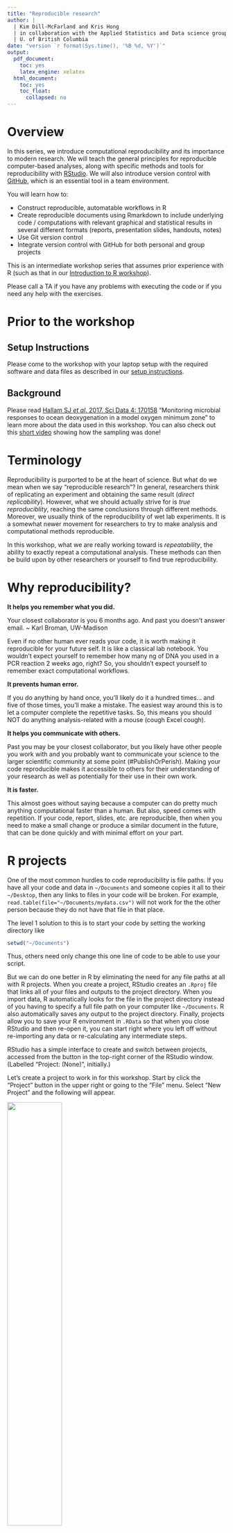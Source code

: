 ```yaml
---
title: "Reproducible research"
author: |
  | Kim Dill-McFarland and Kris Hong
  | in collaboration with the Applied Statistics and Data science group
  | U. of British Columbia
date: "version `r format(Sys.time(), '%B %d, %Y')`"
output:
  pdf_document:
    toc: yes
    latex_engine: xelatex
  html_document:
    toc: yes
    toc_float:
      collapsed: no
---
```

# Overview
In this series, we introduce computational reproducibility and its importance to modern research. We will teach the general principles for reproducible computer-based analyses, along with specific methods and tools for reproducibility with [RStudio](https://www.rstudio.com/). We will also introduce version control with [GitHub](https://github.com/), which is an essential tool in a team environment.

You will learn how to:

* Construct reproducible, automatable workflows in R
* Create reproducible documents using Rmarkdown to include underlying code / computations with relevant graphical and statistical results in several different formats (reports, presentation slides, handouts, notes)
* Use Git version control
* Integrate version control with GitHub for both personal and group projects

This is an intermediate workshop series that assumes prior experience with R (such as that in our [Introduction to R workshop](https://github.com/EDUCE-UBC/workshops_R/tree/master/intro_R_2hr)). 

Please call a TA if you have any problems with executing the code or if you need any help with the exercises. 

# Prior to the workshop
## Setup Instructions

Please come to the workshop with your laptop setup with the required software and data files as described in our [setup instructions](setup/reproducible_research_setup.html).

## Background

Please read [Hallam SJ *et al*. 2017. Sci Data 4: 170158](https://www.ncbi.nlm.nih.gov/pmc/articles/PMC5663219/) "Monitoring microbial responses to ocean deoxygenation in a model oxygen minimum zone" to learn more about the data used in this workshop. You can also check out this [short video](https://youtu.be/XYQSm2Me86I) showing how the sampling was done!

# Terminology
Reproducibility is purported to be at the heart of science. But what do we mean when we say "reproducible research"? In general, researchers think of replicating an experiment and obtaining the same result (*direct replicability*). However, what we should actually strive for is *true reproduciblity*, reaching the same conclusions through different methods. Moreover, we usually think of the reproducibility of wet lab experiments. It is a somewhat newer movement for researchers to try to make analysis and computational methods reproducible.

In this workshop, what we are really working toward is *repeatability*, the ability to exactly repeat a computational analysis. These methods can then be build upon by other researchers or yourself to find true reproducibility.

# Why reproducibility?
**It helps you remember what you did.**

Your closest collaborator is you 6 months ago. And past you doesn't answer email. ~ Karl Broman, UW-Madison

Even if no other human ever reads your code, it is worth making it reproducible for your future self. It is like a classical lab notebook. You wouldn't expect yourself to remember how many ng of DNA you used in a PCR reaction 2 weeks ago, right? So, you shouldn't expect yourself to remember exact computational workflows.

**It prevents human error.**

If you do anything by hand once, you'll likely do it a hundred times… and five of those times, you'll make a mistake. The easiest way around this is to let a computer complete the repetitive tasks. So, this means you should NOT do anything analysis-related with a mouse (cough Excel cough).

**It helps you communicate with others.**

Past you may be your closest collaborator, but you likely have other people you work with and you probably want to communicate your science to the larger scientific community at some point (#PublishOrPerish). Making your code reproducible makes it accessible to others for their understanding of your research as well as potentially for their use in their own work.

**It is faster.**

This almost goes without saying because a computer can do pretty much anything computational faster than a human. But also, speed comes with repetition. If your code, report, slides, etc. are reproducible, then when you need to make a small change or produce a similar document in the future, that can be done quickly and with minimal effort on your part.

# R projects
One of the most common hurdles to code reproducibility is file paths. If you have all your code and data in `~/Documents` and someone copies it all to their `~/Desktop`, then any links to files in your code will be broken. For example, `read.table(file="~/Documents/mydata.csv")` will not work for the the other person because they do not have that file in that place.

The level 1 solution to this is to start your code by setting the working directory like

```r
setwd("~/Documents")
```

Thus, others need only change this one line of code to be able to use your script.

But we can do one better in R by eliminating the need for any file paths at all with R projects. When you create a project, RStudio creates an `.Rproj` file that links all of your files and outputs to the project directory. When you import data, R automatically looks for the file in the project directory instead of you having to specify a full file path on your computer like `~/Documents`. R also automatically saves any output to the project directory. Finally, projects allow you to save your R environment in `.RData` so that when you close RStudio and then re-open it, you can start right where you left off without re-importing any data or re-calculating any intermediate steps.

RStudio has a simple interface to create and switch between projects, accessed from the button in the top-right corner of the RStudio window. (Labelled "Project: (None)", initially.)

Let's create a project to work in for this workshop. Start by click the "Project" button in the upper right or going to the "File" menu. Select "New Project" and the following will appear.

![](images/new.project1.png){width=50%} 

You can either create a project in an existing directory or make a new directory on your computer - just be sure *you* know where it is.

After your project is created, navigate to its directory using your Finder/File explorer. You will see the `.RProj` file has been created.

To access this project in the future, simply double-click the `.RProj` file and RStudio will open the project or choose File > Open Project from within an already open RStudio window.

# R scripts
The next level of reproducibility in R is to use R scripts. You should never* input commands into the R console because they are not saved there. Instead, input them into an R script and run them from the script. Then, you have a record of all the steps you performed in an analysis.

*Well... not actually never. If you're using R as a fancy calculator, you're probably fine to perform some math in the console. And you likely don't want to save the time you use the help function `?`. But pretty much everything else should go in a script.

Let's practice this.

Create a new R script under File > New File > R script and input the following code

```r
# load packages
## Suite of packages for data manipulation and visualization
library(tidyverse)

# load data from our GitHub
dat <- read.csv("https://raw.githubusercontent.com/EDUCE-UBC/workshops_data_science/master/reproducible_research/data/data.csv")

# create plot of oxygen by depth
O2_plot <- quickplot(data=dat,
     x=O2_uM, 
     y=Depth_m, 
     colour=Season, 
     main="Saanich Inlet: Seasonal oxygen depth profile")

# save the plot
ggsave("O2_plot.png")
```

Save the file under the name "O2_plot.R".

Now we can execute our workflow a couple of different ways. We can:

1. open it in RStudio and run it
2. source it from the R console with `source("O2_plot.R")`
3. run it from the terminal
    - open the terminal (GitBash for Windows users)
    - navigate to your project directory
    - type `Rscript O2_plot.R` and press Enter

If we scripted our workflow right, running the script will produce the `O2_plot.png` file in our project directory. We can re-run it multiple times, (try it after deleting the plot), and it will always recreate the output. Congratulations, you've automated your workflow!

## Modularize by task

Keeping all of our analysis in one file is okay for a small example like this one. However, large analyses should be broken up into multiple scripts, each completing one step (like data cleaning, statistical analysis, plotting, etc.) and **saving the output** to a file on your computer.

Then, you can create a *driver script* that is just a list of `source` commands calling all your individual scripts.

Why go through this extra effort? Modular scripts allow you to:

* run individual steps manually if you need to
* get intermediate results in files that you can look at, save, and share
* execute another tool outside of R for a particular step in your workflow (*e.g.* python, Git, etc.)
* easily replace the driver with a full-blown workflow engine like *Make* (more on this later).

What would this look like for our example? The overall driver script would be

`RootScript.R`
```r
# load in data and packages
source("load.R")
# Create plot
source("plot.R")
```

And the individual step scripts could be

1. `load.R`
    ```r
# load data
dat <- read.csv("https://raw.githubusercontent.com/EDUCE-UBC/workshops_data_science/master/reproducible_research/data/data.csv")
    
write.csv(dat, "data.csv")
    ```

    - Note that we now need to save the data object to our computer with `write.csv` since it needs to be saved somewhere for use in the next script in the workflow.

2. `plot.R`
    ```r
# load packages
# Suite of packages for data manipulation and visualization
library(tidyverse)

# read in data
dat <- read.csv("data.csv")

# create plot of oxygen by depth
O2_plot <- quickplot(data=dat,
                     x=O2_uM, 
                     y=Depth_m, 
                     colour=Season, 
                     main="Saanich Inlet: Seasonal oxygen depth profile")

# save the plot
ggsave("O2_plot.png")
    ```

    - Note that loading of the `tidyverse` package has been moved from the start of our single script to the start of the `plot.R` script. Packages need to be loaded in the script(s) that use them, not all at once in the first script in your workflow.

Now we can run our driver script in the terminal with `Rscript RootScript.R`. This will run first `load.R` then `plot.R`, thus outputting the desired plot. You can easily see how this might scale up when you have dozens of scripts for a project!

## Use *Make*

[*Make*](https://www.gnu.org/software/make/) is an automation tool used to build executable programs and workflows. While it was originally designed to build software (link Linux), it now is widely used to manage projects where you have a number of input files and scripts that create a number of output files.

*Make* is language independent; so, it can work with scripts for any program. 

*Make* is basically just one level more advanced than driver scripts in that is not only runs a list of scripts, it also manages versions of all the associated files and keeps track of dependencies.

1. **_Make_ builds dependencies efficiently.** If an input file hasn't changed since its dependents were built, steps needed to build them don't need to be executed. In contrast, a driver script will run all steps no matter what.
2. **_Make_'s syntax provides a documentation of your project's workflow.** Because you must list dependencies up-front in a Makefile, it's easy to see what depends on what. This may not seem like a big deal in a straight pipeline as the one in our example, but once you have a web or network of dependencies, it's a lot easier to visualize what's going on by representing it this way.
3. **_Make_ is succinct.** *Make* allows expressing dependency patterns (*e.g.* each .PNG file is produced from the data in file X.csv by running `Rscript` on the .R file of the same name), so that you don't have to write out the recipe for building every single plot.
4. **_Make_ easily scales up.** If down the line, you add another plot to the outputs produced by your workflow, and use the same naming scheme, it will get picked up and automatically built the exact same way.

So how do we use Make?

We specify our workflow in a `Makefile` (note the capitalization). Please note that *Make* syntax is not the same as R. Tabs and spaces have very different and particular uses as you will see below. The general `Makefile` formula is below where the **horizontal space before "command" must be a tab**.

```Makefile
target1: dependency1 dependency2 dependencyN
  command --option argument(s)
    
target2: dependency1 dependency2 dependencyN
  command --option argument(s)
```

For our example workflow, the Makefile will look like this. You can make this file in any text editor, though working in the terminal with something like nano, Vmacs, etc. is best to avoid accidental formatting put in place by programs like Word.

```Makefile
all: O2_plot.png

data.csv: load.R
  Rscript load.R

O2_plot.png: data.csv plot.R
  Rscript plot.R
```

Note that if you copy-paste the above, you will need to manually edit the Makefile such that the horizontal spaces before "Rscript" are produced by a tab rather than spaces.

As with scripts, there are several way to execute your Makefile. You can:

1. run it directly in the terminal
    - open the terminal (GitBash for Windows users)
    - navigate to your project directory
    - type `make -f Makefile` and press Enter
        - This runs the make program on your Makefile
2. use a driver script containing the command `system("make -f Makefile")`
    - In this case, you need to use the `system()` function to tell R to run the function in the terminal instead of in R

For the sake of best practices, the later is better since you then have a record of how you executed the Makefile. So update `RootScript.R` with 

```r
system("make -f Makefile")
```

And then execute your updated driver script in the terminal with `Rscript RootScript.R`. This should output the following as it runs through each R script in your Makefile. Voila! The plot appears in your directory.

```
Rscript load.R
Rscript plot.R
── Attaching packages ─────────────────────────────────────── tidyverse 1.2.1 ──
✔ ggplot2 2.2.1     ✔ purrr   0.2.5
✔ tibble  1.4.2     ✔ dplyr   0.7.5
✔ tidyr   0.8.1     ✔ stringr 1.3.1
✔ readr   1.1.1     ✔ forcats 0.3.0
── Conflicts ────────────────────────────────────────── tidyverse_conflicts() ──
✖ dplyr::filter() masks stats::filter()
✖ dplyr::lag()    masks stats::lag()
Saving 7 x 7 in image
```

#### Exercise: *Make*
![](images/RStudio_logo.png){width=0.4in} Exercise. 

1. Alter a script and rerun `make`.
    - Change the plotting script slightly by adding `xlab` and `ylab` to rename the axes. Then, rerun `make` from the terminal.
    - What step(s) get executed?
2. Add to the current workflow with `make`.
    - Create a new script with the same plot now colored by whether or not microbial data exists for each sample (Add_data).
    - Add this script to your Makefile.
    - Rerun `make` to produce both plots at once.
    
*To make sure your code is executing successfully each time, it is best to delete the `.png` files each time so you can easily see the new output.*

# Reproducible R environment with `packrat`

You could be the most detailed and reproducible coder out there but unfortunately, there are often aspects of your workflow that are out of your hands. The most common of these in R is packages. New versions can change functions or even remove them. Parameters change and are added. As a result, your beautiful, reproducible code is bust if someone (including you) tries to use it with the the wrong version of a package.

*In theory*, version numbers should help you keep an eye on this with the general setup of MAJOR.MINOR.PATCH:

* MAJOR version when you make incompatible API changes
* MINOR version when you add functionality in a backwards-compatible manner
* PATCH version when you make backwards-compatible bug fixes

However, not all authors follow this setup religiously and while old R package versions are available on CRAN in the [archive area](http://cran.stat.sfu.ca/src/contrib/Archive), it is tedious to get them.

Fear not! R users realized this issue and developed the `packrat` package to deal with it. In conjunction with an R project, `packrat` records all the packages and versions used in that project. It also creates a private package library for the project, in which it will install a copy of all the required packages so that your projects are completely isolated from each other, even if they use mutually incompatible versions of other packages. As you continue to work on a project and perhaps use additional packages, update packages you are already using, or remove the need for a given package, `packrat` keeps track of all this to keep the project's private library up-to-date and as small as possible.

In general, it is not necessary to initiate `packrat` while you are actively working on a project on your own (since you know whether or not your code works on your machine with your versions of everything). However, it can be useful to use it right from the start if you are actively collaborating with others. Once you've installed the `packrat` package, you have the option to initiate it when you make a New Project.

![](images/new.project2.png){width=50%}

Otherwise, you an initiate `packrat` in an existing project like so.

```r
# Package version control
library(packrat)

packrat::init()
```

For those who are unfamiliar with R's `::` syntax, this allows you to call functions from a specific package. It is required when more than one package uses the exact same name for a function. In this case, we use it to specify that we want R to use the `init` function from `packrat` as opposed to `init` from Git.

*Your console may print out a bunch of errors about fontspec and typesetting engine if you initiate packrat from a project with Rmarkdown. This is a current issue with latex in R and can be ignored at this time.*

As you work on your project, you can check whether your current project matches all the versions in your saved `packrat` library,

```r
packrat::status()
```

Update the library with new packages or versions as needed,

```r
packrat::snapshot()
```

Or remove unneeded packages from the library.

```r
packrat::clean()
```

`packrat` also provides functions for "bundling" up your project and all its dependencies into a single file, which can be copied to another computer and "unbundled", instantly reproducing your environment on a new machine. 

```r
packrat::bundle()
  
packrat::unbundle()
```

Of note, most of these functions can also be done from the `packrat` menu that appears in the Packages tab in the lower right quadrant of RStudio.

While we're on the topic of versions, you also need to record the version of R as well as your current computing platform (operating system and hardware architecture) to ensure reproducibility. You can easily print all this information in R with `sessionInfo()`.

***

If you are attending a 3 x 2-hour workshop, this is the end of day 1

***

# Documents made reproducible
## What is a document really?
There are two main aspects of creating a document: **content and appearance**. These two features are bundled together in a markup language, so-called because authors used to "mark up" physical documents with instructions on how to display the various parts *e.g.* title size, indentations, justification, etc.

We don't often think about these as two separate things as it is customary to simultaneously create both with programs like MS Word and PowerPoint where the markup language is hidden behind GUI features and buttons. However, in the background, what you always have is a **source file** with content and instructions for appearance that can be rendered into a **viewable document**. Think of the source file as a pie recipe with ingredients list while the viewable document is the pie that results from following that recipe. 

To be reproducible, you should setup your files such that you only need to modify the source file and re-render to change the viewable document. This is not possible with programs like Word because you never truly see the source file. Moreover, if you have inserted static content like figures, you'd need to go into another program to edit those and re-paste them into the source file. Not very reproducible at all!

So, we will explore tools for creating this source file! Some powerful markup languages for developing source files are:

- LaTeX (through beamer) for PDF or slides
- Mark*down* (not *up*) for PDF, HTML, or slides

We will focus on markdown (`.md`) as it pertains to reproducible workflows in R.

## Rmarkdown

[Markdown](https://daringfireball.net/projects/markdown/) itself (outside of R) is a flexible language for creating source documents. It is simple to learn, easy to read, and very widely used. [Rmarkdown](https://rmarkdown.rstudio.com/) (`.Rmd`) is merely markdown with a few added features used in RStudio. 

Rmarkdown can be rendered to the following viewable document types. This is done using the `knitr` package with the Knit button in the upper left quadrant menu bar.

- `html_document`
- `word_document`
- `pdf_document` (requires LaTeX)
- `ioslides_presentation`: slides using HTML
- `beamer_presentation`: PDF slides (requires LaTeX)

In Rmd, you have the **header** and the **body**. 

- header: overall document settings in a language called YAML (one of the added features of `.Rmd` as compared to `.md`)
- body: content and appearance instructions in markdown

### YAML header
Let's create a new Rmarkdown document (File > New File > R Markdown...). Leaving the defaults (document, html output), our `.Rmd` file is already populated with a minimal YAML header like below.

```
---
title: "Untitled"
author: "Your Name"
date: '2018-06-22'
output: html_document
---
```

The header must be at the start of the document and be encased by `---`. As you can see, the basic YAML syntax is `appearanceInfo: content`. 

You can expand the header to customize your rendered document's appearance. For example, here is the header for this notes document.

```header1
---
title: "Reproducible research"
author: "Kim Dill-McFarland"
date: "version `r format(Sys.time(), '%B %d, %Y')`"
output:
  html_document:
    toc: yes
    toc_float:
      collapsed: no
  pdf_document:
    toc: yes
    latex_engine: xelatex
---
```

There are a few things here that you may find useful in your future reports. 

1. The `date` section is filed in with dynamic code that will automatically access your computer and input the current date in the format "version month day, year".
2. There is information for rendering in either html or pdf formats, though only the one on top will be rendered each time.
3. Under the html format, we have specified that we want a table of contents (`toc`) that floats as you scroll through the rendered html document and does not collapse into only high level headings.
4. Under the pdf format, we have also specified to use a table of contents, though floating and collapsing are not options in this format. In addition, we've changed the rendering language to be `xelatex` as opposed to the default `pdflatex`. In this case, we did this to make `packrat` work with Rmd.

#### Exercise: YAML
![](images/RStudio_logo.png){width=0.4in} Exercise. 

In your new `.Rmd`, replace the automatically populated header and contents with the following. Don't worry about the contents of the body yet; we'll go over that next.

```header2
---
title: "Learning Rmarkdown"
author: "Your Name"
date: "version `r format(Sys.time(), '%B %d, %Y')`"
output:
  html_document:
    toc: yes
    toc_float:
      collapsed: no
  pdf_document:
    toc: yes
    latex_engine: xelatex
---

# Header 1

## Subheading 1A

# Header 2

## Subheading 2A

## Subheading 2B
```

1. In the `date` section, play around with capital versus lowercase letters in the `'%B %d, %Y'` portion. Try to get the date in the format MO/DY/YR when you render (knit) the document.
2. Change `toc_float: collapsed: no` to `toc_float: yes`. What happens to the table of contents?
3. Remove `toc_float: collapsed: no`. What happens to the table of contents?
4. Change `toc: yes` to `toc: no`. What happens to the table of contents?

### Knitting
To render your `.Rmd`, that is to take all the appearance and content information in the *source* file (`.Rmd`) and make the *viewable* document (`html`, `PDF`, etc.), you use `knitr` in R. This is most commonly done by clicking the "Knit" button with the blue ball of yarn in the menu above your file window (upper right quadrant). 

Note: The first time you knit a document, RStudio will prompt you to install several packages.

### Markdown body
#### (sub)Headings
The body of Rmd is organized by headings with `#`. The more `#` in a row there are, the farther in and smaller a heading will be. By default, only down to `###` are shown in the table of contents.

#### Vertical spacing
Headings automatically get vertical spaces around them. In your other content, you can separate 2 paragraphs with a *half* pt space with **double spaces** at the end of the first paragraph. Or you can separate with with a *full* pt space with **2 hard returns** at the end of the first paragraph. 

This is separated  
by double spaces while this is separated

by 2 hard returns.

Note that a **single hard return** is simply treated as a space and the two paragraphs will run together.

#### Text/font
`*italics*` or `_italics_`  
`**bold**` or `__bold__`

`superscript^2^`  
`subscript~2~`

`~~strikethrough~~`

` `looks like code` `

#### Links
To websites:  
`[link](www.rstudio.com)`

To local images:  
`![caption](path/to/image.png)`

To web images:  
`![caption](http://example.com/image.png)`

#### Lists

```
* unordered list
* item 2
  + sub-item 1
  + sub-item 2
```
```
1. ordered list
2. item 2
  + sub-item 1
  + sub-item 2
```

#### Formulae
Use `$` to denote formulas. Inline formulas are surrounded by single `$` while new line formulas use `$$`.

`$a_1^2 + a_2^2 = a_3^2$` gets typeset to $a_1^2 + a_2^2 = a_3^2$.

`$$ \bar{x} = \frac{1}{n} \sum_{i=1}^n x_i $$` gets typeset as $$ \bar{x} = \frac{1}{n} \sum_{i=1}^n x_i $$

For more math symbols, see [here](http://csrgxtu.github.io/2015/03/20/Writing-Mathematic-Fomulars-in-Markdown/).

## Static documents 
All that we've gone over thus far contributes to Rmd static documents, or those that don't change every time you render them. For example, [our workshops README](https://github.com/EDUCE-UBC/workshops/blob/master/README.md) is in md and is simply a collection of text and `.png` images. There is no real "code" so-to-speak.

It may seem silly to write static documents in markdown if you're already familiar with programs like MS Word. However, as you will see when we get to Git, there are some distinct advantages to markdown when it comes to version control. More on this later!

#### At home exercise: Rmarkdown
![](images/RStudio_logo.png){width=0.4in} Exercise. 

1. Convert your notes from this workshop into an `.Rmd`.
    - Try use use headings, bold/italic, links, etc.
    
## Dynamic documents

The true power of Rmd for reproducible research comes with *dynamic* documents. These not only contain static content like text and images but also code chunks that run R code (and other languages) and display the outputs, be they descriptive, statistical, graphical, etc.

This means you don't need to copy-paste your analysis results into a document for reporting. No more fiddling with Excel graphs pasted into Word! No more completely remaking reports from scratch! No more collaborators asking how *exactly* you made that figure!

Some people even write their entire thesis in markdown, so anything is possible!

### Code chunks
An R code chunk is formatted as

    `r ''````{r}
    Your
    code
    here
    ```

For example, we can read in the data and packages for this workshop in our Rmarkdown file with

    `r ''````{r}
    # load packages
    ## Suite of packages for data manipulation and visualization
    library(tidyverse)

    # load data
    dat <- read.csv("https://raw.githubusercontent.com/EDUCE-UBC/workshops_data_science/master/reproducible_research/data/data.csv")
    ```

```r
#Actually read in the data for Rmd
# load packages
## Suite of packages for data manipulation and visualization
library(tidyverse)

# load data
dat <- read.csv("https://raw.githubusercontent.com/EDUCE-UBC/workshops_data_science/master/reproducible_research/data/data.csv")
```

Chunks have lots of [customizable options](https://yihui.name/knitr/options/) that impact how their output looks in the rendered document like whether or not to show the underlying R code or warnings or messages, figure size, etc.

You can also use other languages in code chunks. For example, python scripts can be inserted and run directly in an Rmarkdown by creating the corresponding chunk.

    `r ''````{python}
    Your
    code
    here
    ```

As of 2018, R supports chunks in Bash, python, Rcpp, SQL, and Stan.

### Inline code
Small bits of code can also be placed inline with

    `r '\x60r your code here\x60'`

For example, you many be writing an abstract and want to state

> "We obtained geochemical data for X samples, Y of which had corresponding microbial data." 

You could fill in the numbers yourself but what if you get more data later on? What if you remove samples that upon preliminary analysis, are not high enough quality? Well, then you'd have to go back and edit your abstract by-hand.

Or markdown could do it for you! With the data we used previously in this workshop, you could instead write

> "We obtained geochemical data for `nrow(dat)` samples, `nrow(filter(dat, Add_data==TRUE))` of which had corresponding microbial data."

which renders to

> "We obtained geochemical data for `r nrow(dat)` samples, `r nrow(filter(dat, Add_data==TRUE))` of which had corresponding microbial data."

Now if you change the number of samples in the data frame with all your samples (`dat`), your abstract will fix itself with a simple re-render.

#### Exercise: dynamic Rmd
![](images/RStudio_logo.png){width=0.4in} Exercise. 

1. Create a new `.Rmd` and replicate part of our Introduction to R workshop found in the `dynamic_R_challenge.html` document provided.

# Slides made reproducible

Slides can also be created in `.md/.Rmd` either as static documents or with dynamic code. The formatting in the body is the same **except**

* each header `##` indicates a new slide
* lists can be revealed incrementally using `> -` for bullets

There are several [rendering options](https://rmarkdown.rstudio.com/lesson-11.html) for Rmd slides with [examples](https://rmarkdown.rstudio.com/gallery.html) of the default appearances. It is quite difficult to change the overall look of markdown slides so it is best to pick a render package that is near the look you want. You can specify your render package of choice as the `output` in the YAML header of the `.Rmd`.

```
---
title:
author:
date:
output: ioslides_presentation
---
```

As the syntax of slides is the same as documents, we will not go into detail during this workshop but checkout the slides `.Rmd` in the workshop material to see how slides were made for this workshop!

#### At home exercise: Slides
![](images/RStudio_logo.png){width=0.4in} Exercise. 

1. The next time you have to give lab meeting, present in a class, lead a discussion, etc., try making your slides in Rmd. Once you get some practice, it take no more time than PowerPoint!

***

If you are attending a 2 x 3-hour workshop, this is the end of day 1

***

# Rmd in your workflow

To incorporate Rmd into your reproducible workflow, you can render an `.Rmd` document in your *Make* file with `rmarkdown::render("input_file.Rmd")`.

# Publish with Rpubs.com

[Rpubs.com](http://rpubs.com/) is a free online service from RStudio that let's you put your Rmarkdown documents online with a push of the button. After you register online, you can simply click the "Publish" button (blue dot with 2 blue curves around it) in the upper right corner of the toolbar for your markdown document in RStudio. This sends the rendered html to the site. For some examples, see [here](http://rpubs.com/dillmcfarlan).

***

If you are attending a 3 x 2-hour workshop, this is the end of day 2

***

# Git
## What is version control?
Version control is any means of recording changes to file(s) over time so that you can recall or revert back to specific versions later.

One method of version control you may have employed in the past is dated or versioned file names like `myFile_2018.06.25.txt` or `myFile_v1.2.txt`. While these systems can get the job done, you end up will a long list of files that take up storage space and have little information on how they differ. It remains up to you to remember or tell someone what date or version to go back to for whatever purpose is needed. 

And heaven forbid you stamp a file with `final`!

![http://www.phdcomics.com/comics/archive.php?comicid=1531](images/phdcomics-final.png)

## Why Git?

There is a better way to version control with distributed systems, and [Git](https://git-scm.com/) is one such language/program. While Git can be used to track changes for any file type, it is most useful with text-based files like `.txt`, `.Rmd`, `.R`, etc. because these are *source files* with the appearance directions clearly noted and not hidden behind a GUI. Think of Git like the "track changes" feature of MS Word, except there is a record of the changes after you "accept" them.

The advantages of distributed version control over naming methods are that:

- it is easy to see what changed when (time-stamped), why (commented), and by whom (author identified)
- you can jump back to any point in time since the file's creation, not just versions you deemed important enough to save at the time
- you have the freedom to experiment, try something crazy even, because you can always go back to the last known good version
- you can work on 2+ different versions in parallel
- you are able manage contributions from multiple people (see later section on GitHub)

Specifically, we are using Git, as opposed to another program, because it:

- is very fast, even for projects with hundreds of files and years of history
- doesn't require access to a server
- is already extremely popular

## Git on your computer
All Git functions are accessed from the command line with `git` followed by the function name like `git init`. You do not need to open a specific program other than your terminal. The commands used in this section are summarized in the following infographic. Please refer to it as we progress through the examples.

![](images/Git_basic.png)

### Initialize a repo (`git init`)
Git will not implement version control on your files until you tell it to do so. This is accomplished by initializing a repository with `init`.

First, create a directory on your desktop named `TestRepo`. Then, open your terminal/GitBash, navigate to the `TestRepo` directory, and initialize it as a repo with 

```
git init
```

You should see an output similar to the following showing that Git knows this directory is a repo.

```
Initialized empty Git repository in /Users/kim/Desktop/TestRepo/.git/
```

If you now list all the files in the `TestRepo` directory with `ls -a`, you will see a `.git` file that designates that this directory is a Git repo. Nothing about the directory itself has changed; Git just now knows to track it for version control.

### Add files (`git add`)
Create a `README.md` using a text editor of your choice and include the following as the contents of this file.

```
This is a README for my first Git repo.
```

Now that we've added a file, we can query if there are any differences between our local `TestRepo` directory and the version controlled repo with 

```
git status
```

```
On branch master

No commits yet

Untracked files:
  (use "git add <file>..." to include in what will be committed)

  README.md
  
nothing added to commit but untracked files present (use "git add" to track)
```

We see that `README.md` simply being in a repo does not automatically tell Git to track this file; it remains "untracked". So, we must add the file to Git tracking. We can either add just this file specifically with

```
git add README.md
```

Or if we had more than 1 file to add at once, we could add all with

```
git add .
```

Now we see with `git status` that our README is tracked but not committed.

```
On branch master

No commits yet

Changes to be committed:
  (use "git rm --cached <file>..." to unstage)

	new file:   README.md
```

### Git staging area (index)
If the file is tracked but not committed (*i.e.* version saved), where is it? Well, Git has a staging area (also called the index) where a version of a file is stored prior to it being more permanently saved as a committed version. 

This is useful because sometimes you may want to:

* save a version as a back-up in the short-term but do not want to permanently save that version in the long-term
* complete many small changes separately but save them all together as 1 new version
* compare your current version with the last committed version without causing any conflicts in your repo

### Commit changes (`git commit`)
Once you have a version you want to save for all time, you need to `commit` it from the index to the repo. It is best practices to include a message with each commit using `git commit -m "Your message here"`. You wouldn't believe the number of commits with a message simply of "typo"! We will use the following to commit our first version of `TestRepo` with the README.

```
git commit -m "Initialize README"
```
 
```
[master (root-commit) 151a8dc] Initilaize README
 1 file changed, 1 insertion(+)
 create mode 100644 README.md
```

You receive a summary of how many files were changed and what those changes where (though exact ID numbers will be specific to your repo).

Now with `git status`, we see that our local directory, index, and repo are all identical.

```
On branch master
nothing to commit, working tree clean
```

#### Exercise: Git add and commit
![](images/RStudio_logo.png){width=0.4in} Exercise. 

1. Change a file and commit the new version.
  - Add the following to your `README.md` file, where you fill in your name.
    ```
  My name is Kim Dill-McFarland.  
    ```
  - Using a combination of `git status, add, and commit`, determine if your version matches your repo and commit the new version *with a comment* as needed.
  - Note the messages Git outputs in the terminal as you complete each step. They are very informative and helpful!

## Compare versions (`git status` and `diff`)
Since we are working with a single, small file in a small repo, it is easy to remember what versions are where. However, as you make larger files and repos, sometimes you will not know this. So, Git has functions for comparing versions.

![](images/Git_compare.png)

Your `git status` should be up-to-date after the previous exercise. Now let's create some differing versions in our local, index, and repo.

Add your birthday to `README.md` and `git add .` this change *but do not commit*. Then add your favorite color and *do not add or commit* this change. So, now we have versions the following versions.

* local: name, birthday, color
* index: name, birthday
* repo: name

We can determine what version is where with various parameters in `git diff`. Added lines are indicated by +, deleted lines by -, and changed lines by showing both versions inline.

* `git diff`: local vs. index
    ```
 This is a README for my first Git repo.
 My name is Kim Dill-McFarland.
 My birthday is Nov 29.
+My favorite color is purple.
    ```
* `git diff --cached HEAD`: index vs. repo 
    ```
 This is a README for my first Git repo.
 My name is Kim Dill-McFarland.
+My birthday is Nov 29.    
    ```
* `git diff HEAD`: local vs. repo
    ```
 This is a README for my first Git repo.
 My name is Kim Dill-McFarland.
+My birthday is Nov 29.
+My favorite color is purple.
    ```

And so if you are unsure which version you are using (local) or which one you want to revert to, `diff` can show you.

## Past commits (`git log` and `show`)

You'll notice in the `diff` commands referencing the repo, it is referred to as HEAD. This is the most recent commit version in the repo and you can go back farther with `HEAD~##`.

Let's `add and commit` our current changes so that we have multiple commits to look at. Since we never committed the version with only the birthday added, this version is lost with a new `git add`.

We can see all past commits in this repo with

```
git log
```

```
commit 0eafc7f9ac7b1f9adb239e730aead874a7888854 (HEAD -> master)
Author: Kim Dill-McFarland <kdillmcfarland@gmail.com>
Date:   Tue Jun 26 14:46:42 2018 -0700

    Add birthday and fav color

commit d4f6f1869c9846ba1809e58e3c5608af79383549
Author: Kim Dill-McFarland <kdillmcfarland@gmail.com>
Date:   Tue Jun 26 14:28:23 2018 -0700

    Add name

commit a2f0948cd60b3c1e17aaaf45fad966cf924e085d
Author: Kim Dill-McFarland <kdillmcfarland@gmail.com>
Date:   Tue Jun 26 14:27:02 2018 -0700

    Initialize README
```

Or view a specific past version using `HEAD~##`. For example, we can view our first commit which is `HEAD~2`

```
git show HEAD~2
```

```
Author: Kim Dill-McFarland <kdillmcfarland@gmail.com>
Date:   Tue Jun 26 14:27:02 2018 -0700

    Initialize README

diff --git a/README.md b/README.md
new file mode 100644
index 0000000..862c717
--- /dev/null
+++ b/README.md
@@ -0,0 +1 @@
+This is a README for my first Git repo.
```

## Branches (`git checkout -b`)
![](images/Git_branch.png)

One of the best ways to avoid the need to undo anything in Git is to use branches. These are copies of your repo that you can work on independently of the "master" without impacting the master but still version control changes as you go. You can then choose to merge the branch with the master if you want to keep those changes or abandon the branch and go back the to the master if you do not want to keep those changes.

You may have noticed that many of our previous Git outputs start with `On branch master`. This is because by default, we were working on the master branch of the project (the only branch up to this point).

Branches are particularly useful to:

* test new features without breaking the current working code
* collaborate in parallel
* follow a risky idea that has the potential to break your working code
* develop the same base code into 2+ other applications

To start a new branch, first make sure that everything is up-to-date with `git status`. Then, `checkout` or create and move into a new branch using the branch `-b` parameter.

```
git checkout -b new_branch master
```

With `git status`, we see that we are in the new branch.

```
On branch new_branch
nothing to commit, working tree clean
```

Now we can make changes in this branch without impacting the master branch. Go ahead and edit `README.md` and pick a new favorite color. Then `add and commit` this change in your new_branch.

The two branches no longer match so we must merge them and decide which version(s) to keep. To do so, we must

1. Move back into the master branch `git checkout master`
2. Merge the branches `git merge new_branch` which overwrites the older master branch with our new changes in the new_branch

## Merge conflicts (`git merge`)

Merging works simply if only 1 of the branches being merged has be altered since it branched off. If both branches contain non-synonymous changes, there will be a conflict.

You resolve a conflicts by merging, opening the file(s) with conflict(s), editing until you have the version you want, and saving the new, correct merged version with `add and commit`.

#### Exercise: branches and conflicts
![](images/RStudio_logo.png){width=0.4in} Exercise. 

1. Create a new_branch2 (since new_branch was already merged into master).
2. Edit `README.md` in new_branch2 by adding your middle name. Add and commit to this branch.
3. Edit `README.md` in master by removing your last name. Add and commit to this branch.
4. Merge master and new_branch2.
5. Open `README.md` and look for markers `<<<<<<`, `=======`, and `>>>>>>` to denote conflicts.
6. Edit to your name of choice, making sure to remove the markers.
7. Add and commit to master.

Conflict solved!

## Summary of Git
Thus far, we have covered the main Git terms and functions that you will need to enact version control on your own computer (summarized below).

### Terms

- **Repository**: the contents (directory/folder) of a project including all history and versions for all files in that project
- **Commit**: a snapshot of the state of the repository at a given point in time including the author, time, and a comment
- **Staging/Index**: files marked for inclusion in the next commit as whatever version that they were *at the time they were staged*, not necessarily the most up-to-date version on your computer
- **Branch**: a named sequence of commits kept separate from the original "master" sequence
- **Merge**: including changes from one branch into another
- **Conflict**: parallel changes to the same section(s) of a file that can't be automatically merged

### Commands
* `status`: query for differences in versions in local, index, or repo
* `init`: initialize a repo
* `add`: add files to the index (staging) prior to committing
* `commit -m`: save changes in the index as a time-stamped version with comment (message)
* `diff (HEAD) (--cached HEAD)`: compare file versions in the local vs. index (local vs. repo) (index vs. repo)
* `log`: show list of previous commits in the current repo
* `show`: show a detail account of a previous commit
* `checkout`: create and move between branches or the local, index, and repo
    - Not shown here but `checkout HEAD` can be used to move to a past commit and re-instate file versions from that commit
* `merge`: combine changes from a branch into the master repo (may result in conflicts)

To checkout more functionalities in Git, see a [list of all Git commands](https://git-scm.com/docs).

# Collaborate with GitHub
[GitHub](https://github.com/) is a web service for hosting Git repositories - content and version history. It has web and GUI interfaces as well as many tools for facilitating collaboration within repos.

![](images/GitHub.png)

Similar to our decision to use Git, GitHub finds much of its strength in that is is widely popular and easy to use. If you make the choice to use Git, then GitHub is the natural choice for hosting and collaboration.

## GitHub via command line
### Configure your computer (`git config`)
Prior to this workshop, you should have signed-up for a free GitHub account. You now need to link your computer to your GitHub account using the email from this account and whatever name you want stamped on your commits. This need only be done once on your computer.

```
git config --global user.name "Your Name"

git config --global user.email "youremail@email.com"
```

### Make an online repo
Next we will make an online GitHub repo to link our local repo to. In a browser, navigate to your [GitHub](https://github.com/) account homepage and click "New repository".

![](images/new_repo.png){width=50%}

Name the repo `TestRepo` and create it. GitHub then gives you the URL for this repo. 

![](images/repoURL.png)

### Link local and online repo (`git remote`)

Finally, we will link our TestRepo to the online GitHub repo using the URL provided.

You link it to your local directory and repo by using *your specific repo URL* in the following command in your terminal. Make sure your terminal is still pointing at the correct directory!

```
git remote add origin https://remote_repository_URL
```

### Update an online repo (`git push`)
If no errors occur, you can now upload your local repo to GitHub with `push`. The first time you push, you need to specify to GitHub that you are pushing from the master repo.

```
git push -u origin master
```

All subsequent push commands for this repo can simply be

```
git push
```

If you go back to your browser and refresh your page, you should now see `README.md` in your online repo.

Once your local repo is fully linked with its online GitHub repo, you can go about version control as you normally would (change files > add > commit). When you have a committed version of the repo that you want to backup or share to GitHub, you `git push`.

## Multiple computers or users
### Copy an online repo (`git clone`)
If you are the only one working on your repo and only work on it from 1 computer, then GitHub acts as a one-way street. You push things there for storage, sharing, etc. and should only need to pull them back down if something terrible happens to your computer.

However, GitHub also allows work on a repo from multiple computers and by multiple different users. You or others can copy an online GitHub repo to your computer with 

```
git clone URL.of.the.repo
```

### Update from the online repo (`git fetch` and `pull`)
Now when you have multiple copies of a repo potentially being worked on and `push`ed to GitHub from multiple computers or people, the version on GitHub may be more up-to-date than the one you have on the computer you happen to currently be working on.

To update you local repo from GitHub, you must go through a staging area (index) similar to the one in-between your local directory and repo. You can place GitHub content in this index with

```
git fetch
```

And use `git status` to compare your local and GitHub versions. Then, if you decide you want to update your local version, you reverse push with

```
git pull
```

#### Exercise: multiple repo users
![](images/RStudio_logo.png){width=0.4in} Exercise. 

Now we will similate what is would be like to collaborate on the same repo with another person.

In pairs:

1. UserA: Use `git clone` to copy the `TestRepo` from UserB.
2. UserB: Make a change to `README.md` in your repo on your own computer and `push` that change to your GitHub.
3. UserA: Update your copy of UserB's repo.
4. Switch roles!

# GitHub GUI
After all this command line work, we now reveal to you that you can use Git in [GUI form](https://desktop.github.com/). While the GUI is useful for simple `commit, push, pull` activities, some functions (like hard resets, undos, etc.) are still only available via command line. We encourage you to explore both the command line and GUI forms of Git as you practice.

You can explore all the repos on your computer,

![](images/GitHubGUI1.png){width=50%}

see specific changes to text based files,

![](images/GitHubGUI2.png)

and add, commit, push from the GUI.

![](images/GitHubGUI3.png){width=50%}

# Git in RStudio
Working in an R project in a directory that is also a Git repo will reveal a Git tab in the upper right quadrant of RStudio.

To see this, close and then move your workshop project directory into your `TestRepo`. Re-open the project (from `.Rproj`) and navigate to this Git tab.

You will see that similar to the GitHub GUI you can see `diff` and `commit` changes directly from RStudio as well as see a summary (M: modify, D: delete, ?: add) of changes in the project since your last commit.

![](images/RStudio_Git.png){width=75%}

# Additional resources
#### Reproducible research
- [Software Carpentry](https://software-carpentry.org/lessons/) including lessons on Git, Rmd, and reproducible research
- [Riffomonas](http://www.riffomonas.org/) including reproducible research methods in R

#### R/RStudio
- [packrat tutorial](https://rstudio.github.io/packrat/walkthrough.html)
- [Rmarkdown cheatsheet](https://www.rstudio.com/wp-content/uploads/2015/02/rmarkdown-cheatsheet.pdf)
- [Rmarkdown tutorials](https://rmarkdown.rstudio.com/lesson-1.html)
- [Git in RStudio](http://r-bio.github.io/intro-git-rstudio/)

#### Git/GitHub
- [Git cheatsheet](https://gist.github.com/davfre/8313299)
- [List of all Git commands](https://git-scm.com/docs)
- [Git tutorial](https://git-scm.com/docs/gittutorial)
- [Git Pro EBook](https://git-scm.com/book/en/v2)
- [Git help](https://help.github.com/)
- [Build a web site from a repo!](https://pages.github.com/)
- Explore [private repositories](https://github.com/pricing) and [organizations](https://help.github.com/articles/about-organizations/)